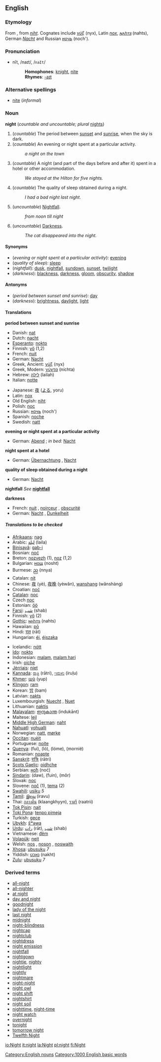 ==English==
[[Category:English nouns]]
===Etymology===
From {{enm}}, from {{ang}} ''[[niht]]''. Cognates include {{grc}} ''[[νύξ]]'' (nyx), Latin ''[[nox]]'', {{got}} ''[[𐌽𐌰𐌷𐍄𐍃]]'' (nahts), German ''[[Nacht]]'' and Russian ''[[ночь]]'' (noch').

===Pronunciation===
*nīt, /naɪt/, /<tt>naIt</tt>/
*:'''Homophones''': [[knight]], [[nite]]
*:'''Rhymes''': [[Rhymes:English:-aɪt|-aɪt]]

===Alternative spellings===
*[[nite]] (''informal'')

===Noun===
'''night''' (''countable and uncountable; plural'' [[nights]])

#(''countable'') The period between [[sunset]] and [[sunrise]], when the sky is dark.
#(''countable'') An evening or night spent at a particular activity.
#:''a night on the town''
#(''countable'') A night (and part of the days before and after it) spent in a hotel or other accommodation.
#:''We stayed at the Hilton for five nights.''
#(''countable'') The quality of sleep obtained during a night.
#:''I had a bad night last night.''
#(''uncountable'') [[Nightfall]].
#:''from noon till night''
#(''uncountable'') [[Darkness]].
#:''The cat disappeared into the night.''

====Synonyms====
*(''evening or night spent at a particular activity''): [[evening]]
*(''quality of sleep''): [[sleep]]
*(''nightfall''): [[dusk]], [[nightfall]], [[sundown]], [[sunset]], [[twilight]]
*(''darkness''): [[blackness]], [[darkness]], [[gloom]], [[obscurity]], [[shadow]]

====Antonyms====
*(''period between sunset and sunrise''): [[day]]
*(''darkness''): [[brightness]], [[daylight]], [[light]]

====Translations====

'''period between sunset and sunrise'''
{{top}}
*Danish: [[nat]]
*Dutch: [[nacht#Dutch|nacht]] {{m}}
*[[Esperanto]]: [[nokto]]
*Finnish: [[yö]] (1,2)
*French: [[nuit]] {{f}}
*German: [[Nacht#German|Nacht]] {{f}}
*Greek, Ancient: [[νύξ]] (nyx) {{f}}
*Greek, Modern: [[νύχτα]] (níchta) {{f}}
*Hebrew: [[לילה]] (lailah) {{m}}
*Italian: [[notte]] {{f}}
{{mid}}
*Japanese: [[夜]] ([[よる]], yoru)
*Latin: [[nox]] {{f}}
*Old English: [[niht]] {{f}}
*Polish: [[noc]] {{f}}
*Russian: [[ночь]] (noch') {{f}}
*Spanish: [[noche]] {{f}}
*Swedish: [[natt]] {{c}}
{{bottom}}

'''evening or night spent at a particular activity'''
{{top}}
*German: [[Abend]] {{m}}; ''in bed:'' [[Nacht]] {{f}}
{{mid}}
{{bottom}}

'''night spent at a hotel'''
{{top}}
*German: [[Übernachtung]] {{f}}, [[Nacht]] {{f}}
{{mid}}
{{bottom}}

'''quality of sleep obtained during a night'''
{{top}}
*German: [[Nacht]] {{f}}
{{mid}}
{{bottom}}

'''nightfall'''
''See'' '''[[nightfall]]'''

'''darkness'''
{{top}}
*French: [[nuit]] {{f}}, [[noirceur]] {{f}}, [[obscurité]] {{f}}
*German: [[Nacht]] {{f}}, [[Dunkelheit]] {{f}}
{{mid}}
{{bottom}}

=====Translations to be checked=====
<!--Remove this section once all of the translations below have been moved into the tables above.-->
{{checktrans}}
{{top}}
*[[Afrikaans]]: [[nag]]
*Arabic: [[ليلة]] (laila) {{m}}
*[[Binisayâ]]: [[gab-i]]
*Bosnian: [[noć]] {{f}}
*Breton: [[nozvezh]] {{f}} (1), [[noz]] {{f}} (1,2)
*Bulgarian: [[нощ]] (nosht) {{f}}
*Burmese: [[ည]] (nnya)
*Catalan: [[nit]] {{f}}
*Chinese: [[夜]] (yè), [[夜晚]] (yèwǎn), [[wanshang]] (wănshàng)
*Croatian: [[noć]] {{f}}
*[[Catalan]]: [[noc]] {{f}}
*Czech [[noc]]
*Estonian: [[öö]]
*[[Farsi]]: [[شب]] (shab)
*Finnish: [[yö]] (2)
*[[Gothic]]: [[𐌽𐌰𐌷𐍄𐍃]] (nahts)
*Hawaiian: [[pō]]
*Hindi: [[रात]] (rāt)
*Hungarian: [[éj]], [[éjszaka]]
{{mid}}
*Icelandic: [[nótt]] {{f}}
*[[Ido]]: [[nokto]]
*Indonesian: [[malam]], [[malam hari]]
*Irish: [[oíche]] {{f}}
*[[Jèrriais]]:  [[niet]] {{f}}
*[[Kannada]]: [[ರಾತ್ರಿ]] (rātri), [[ಇರುಳು]] (iruḷu)
*[[Khmer]]: [[យប់]] (yup)
*[[Klingon]]: [[ram#Klingon|ram]]
*Korean: [[밤]] (bam)
*Latvian: [[nakts]] {{f}}
*Luxembourgish: [[Nuecht]] {{f}}, [[Nuet]] {{f}}
*Lithuanian: [[naktis]] {{f}}
*[[Malayalam]]: [[ഇന്ദുകാന്ത]] (indukānt)
*Maltese: [[lejl]] {{m}}
*[[Middle High German]]: [[naht]] {{f}}
*[[Nahuatl]]: [[yohualli]]
*Norwegian: [[natt]], [[mørke]]
*[[Occitan]]: [[nuèit]]
*Portuguese: [[noite]] {{f}}
*[[Quenya]]: (fui), (ló), (lóme), (mornië)
*Romanian: [[noapte]] {{f}}
*[[Sanskrit]]: [[रात्रिः]] (rātri)
*[[Scots Gaelic]]: [[oidhche]] {{f}}
*Serbian: [[ноћ]] (noć) {{f}}
*[[Sindarin]]: (daw), (fuin), (môr)
*Slovak: [[noc]] {{f}}
*Slovene: [[noč]] {{f}} (1), [[tema]] {{f}} (2)
*[[Swahili]]: [[usiku]] ''5''
*[[Tamil]]: [[இரவு]] (iravu)
*Thai: [[กลางคืน]] (klaangkhyyn), [[ราตรี]] (raatrii)
*[[Tok Pisin]]: [[nait]]
*[[Toki Pona]]: [[tenpo pimeja]]
*Turkish: [[gece]]
*[[Ubykh]]: [[ŝʷəwa]]
*[[Urdu]]: [[رات]] (rāt), [[شب]] (shab)
*Vietnamese: [[đêm]]
*[[Volapük]]: [[neit]]
*Welsh: [[nos]] {{f}}, [[noson]] {{f}}, [[noswaith]] {{f}}
*[[Xhosa]]: [[ubusuku]] ''7''
*Yiddish: [[נאַכט]] (nakht) {{f}}
*[[Zulu]]: [[ubusuku]] ''7''
{{bottom}}

===Derived terms===
*[[all-night]]<!--adjective: that goes on all night-->
*[[all-nighter]]
*[[at night]]
*[[day and night]]
*[[goodnight]]
*[[lady of the night]]
*[[last night]]
*[[midnight]]
*[[night-blindness]]
*[[nightcap]]
*[[nightclub]]
*[[nightdress]]
*[[night emission]]
*[[nightfall]]
*[[nightgown]]
*[[nightie]], [[nighty]]
*[[nightlight]]
*[[nightly]]
*[[nightmare]]
*[[night-night]]
*[[night owl]]
*[[night shift]]
*[[nightshirt]]
*[[night soil]]
*[[nighttime]], [[night-time]]
*[[night watch]]
*[[overnight]]
*[[tonight]]
*[[tomorrow night]]
*[[Twelfth Night]]
<!--no "yesterday night" - "last night" is used-->
 
[[Category:1000 English basic words]]

[[io:Night]]
[[it:night]]
[[la:Night]]
[[pl:night]]
[[fi:Night]]